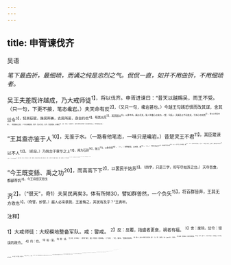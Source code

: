 ```yaml
---
---
---
```

title: 申胥谏伐齐
---



吴语

*笔下最曲折，最细琐，而诵之纯是忠烈之气。侃侃一直，如并不用曲折，不用细琐者。*

吴王夫差既许越成，乃大戒师徒<sup>1】，将以伐齐。申胥进谏曰：“昔天以越赐吴，而王不受。（只一句，下更不接，笔态巉岩。）夫天命有反<sup>2】，（又只一句，巉岩甚也。）今越王勾践恐惧而改其谋，舍其愆令<sup>3】，轻其征赋，施民所善，去民所恶，身自约也<sup>4】，裕其众庶<sup>5】，其民殷众<sup>6】，以多甲兵。越之在吴，犹人有腹心之疾也。（譬，句法。）夫越王之不忘败吴，于其心也侙然<sup>7】，服士以伺吾闲<sup>8】。（笔笔巉岩之甚。）今王非越是图，而齐、鲁以为忧。夫齐、鲁譬诸疾，疥癣也<sup>9】，（譬，句法。）岂能涉江、淮而与我争此地哉？将必越实有吴土。（笔笔巉岩之甚。）

“王其盍亦鉴于人<sup>10】，无鉴于水。（一路看他笔态，一味只是巉岩。）昔楚灵王不君<sup>11】，其臣箴谏以不人<sup>12】。（前总。）乃筑台于章华之上<sup>13】，阙为石郭<sup>14】，陂汉<sup>15】，以象帝舜<sup>16】。（一。）罢弊楚国，以闲陈、蔡<sup>11】。（二。）不修方城之内<sup>18】，逾诸夏而图东国<sup>19】，（三。）三岁于沮、汾以服吴、越<sup>20】。（四。）其民不忍饥劳之殃，（后总。）三军叛王于乾溪。王亲独行，屏营仿偟于山林之中<sup>20】，（细写。）三日乃见其涓人畴<sup>2】。（中涓，名畴。）王呼之曰：“余不食三日矣。＇（细写。）畴趋而进，王枕其股以寝于地王寐，畴枕王以墣而去之公。（细写。）王觉而无见也，乃匍匐将人于棘闱2。（细写。）棘闱不纳，乃人于芋尹申亥氏焉<sup>2】。（细写。）王缢，申亥负王以归，而土埋之其室<sup>20】。（细写。）此志也，岂遽忘于诸侯之耳乎<sup>2】？（看他笔态。）

“今王既变鲧、禹之功<sup>20】，而高高下下<sup>2】，以罢民于姑苏<sup>3】。（四字，只是二字，却写尽姑苏之台。）天夺吾食，都鄙荐饥<sup>3】。今王将很天而伐

齐<sup>2】。（“很天”，奇1）夫吴民离矣3，体有所倾30，譬如群兽然，一个负矢<sup>15】，将百群皆奔，王其无方收也<sup>3】。（奇譬，妙譬。）越人必来袭我，王虽悔之，其犹有及乎？”王弗听。

<sup>注释】

<sup>1】大戒师徒：大规模地整备军队。戒：警戒。
<sup>2】反：反覆，指盛者更衰，祸者有福。
<sup>3】舍：废除。愆令：错误的政令。
<sup>4】约：俭。
<sup>5】裕：富。
<sup>6】殷：盛。
<sup>7】侙（chì斥）：原作“戚”，据《考异》卷四改。《飞文》：“侙，愓也。”警惕的意思。
<sup>8】服士；使士卒勤习戎事。服：习。伺：窥伺。闲（jiān间）：同隙。
<sup>9】疥癣：皮肤病。比喻为患轻微。
<sup>10】盍：何不。鉴于人，以别人作镜子，可知成败。以水为镜，只见其形。
<sup>11】不君：不行君道，暴虐不仁。
<sup>12】箴（zhēn贞）：规戒。
<sup>13】章华：地名，在今湖北监利县西北。后以地名为台名。1阙：穿。郭：城。
<sup>15】陂汉：即壅堵汉水使之围绕石郭流。陂：壅塞。
<sup>16】以象帝舜：摹仿虞舜的墓葬。因舜葬九疑，有水环绕。
<sup>17】闲：空隙。此句意为等候陈、蔡两国的间隙，就出兵灭之。
<sup>18】方城：春秋时楚国北面的长城。
<sup>19】诸夏：指陈、蔡等中原国家。东国：指徐夷、吴、越等国。这句是说越过陈、蔡去攻打吴、越。
<sup>20】沮、汾：楚国东境的二水名，即乾溪一带。以服吴、越：指鲁昭公六年，楚令尹子荡帅师伐吴，军队驻扎在乾溪。
<sup>21】屏营：速遽匆忙的样子。仿偟：徘徊。
<sup>22】涓人：犹中涓，官中侍从的近臣。畴：是涓人的名。
<sup>23】墣（pú葡）：土块。
<sup>24】糠闱：楚国棘邑之门。江永《考实》汪远孙《国语发正》俱认为是地名。
<sup>25】芋尹：楚国官名，殴兽之官。申亥：芋尹无字之子，楚国大夫。
<sup>26】室：家里。
<sup>27】遽：骤然。
<sup>28】变鲧、禹之功：意为鲧、禹治水是为了人民，而夫差凿汗池是为了自己，所以变易了鲧、禹之功。
<sup>29】高高下下：指砌台榭，凿汗池。
<sup>30】姑苏：台名，在今江苏吴县西南姑苏山上。
<sup>31】鄙：边邑。荐饥：连年饥荒。荐：重。
<sup>32】很天：违天。很：不听从。
<sup>33】离：叛离。
<sup>34】倾：伤。
<sup>35】负矢：中箭。
<sup>36】方：法。收：收兵而还。